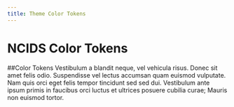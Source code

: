 ```yaml
---
title: Theme Color Tokens
---
```



# NCIDS Color Tokens

  ##Color Tokens
  Vestibulum a blandit neque, vel vehicula risus. Donec sit amet felis odio. Suspendisse vel lectus 
  accumsan quam euismod vulputate. Nam quis orci eget felis tempor tincidunt sed sed dui. Vestibulum 
  ante ipsum primis in faucibus orci luctus et ultrices posuere cubilia curae; Mauris non euismod tortor.
